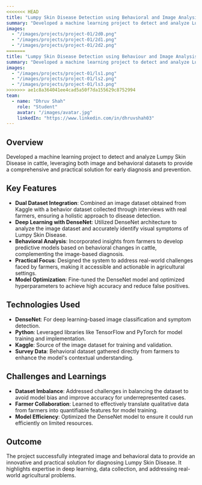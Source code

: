 ```yaml
---
<<<<<<< HEAD
title: "Lumpy Skin Disease Detection using Behavioral and Image Analysis"
summary: "Developed a machine learning project to detect and analyze Lumpy Skin Disease in cattle, leveraging both image and behavioral datasets to provide a comprehensive and practical solution for early diagnosis and prevention."
images:
  - "/images/projects/project-01/2d0.png"
  - "/images/projects/project-01/2d1.png"
  - "/images/projects/project-01/2d2.png"
=======
title: "Lumpy Skin Disease Detection using Behaviour and Image Analysis"
summary: "Developed a machine learning project to detect and analyze Lumpy Skin Disease in cattle."
images:
  - "/images/projects/project-01/ls1.png"
  - "/images/projects/project-01/ls2.png"
  - "/images/projects/project-01/ls3.png"
>>>>>>> ae1c8a364041ee4cad5a50f7da155629c8752994
team:
  - name: "Dhruv Shah"
    role: "Student"
    avatar: "/images/avatar.jpg"
    linkedIn: "https://www.linkedin.com/in/dhruvshah03"
---
```


## Overview

Developed a machine learning project to detect and analyze Lumpy Skin Disease in cattle, leveraging both image and behavioral datasets to provide a comprehensive and practical solution for early diagnosis and prevention.

## Key Features

- **Dual Dataset Integration**: Combined an image dataset obtained from Kaggle with a behavior dataset collected through interviews with real farmers, ensuring a holistic approach to disease detection.  
- **Deep Learning with DenseNet**: Utilized DenseNet architecture to analyze the image dataset and accurately identify visual symptoms of Lumpy Skin Disease.  
- **Behavioral Analysis**: Incorporated insights from farmers to develop predictive models based on behavioral changes in cattle, complementing the image-based diagnosis.  
- **Practical Focus**: Designed the system to address real-world challenges faced by farmers, making it accessible and actionable in agricultural settings.  
- **Model Optimization**: Fine-tuned the DenseNet model and optimized hyperparameters to achieve high accuracy and reduce false positives.  

## Technologies Used

- **DenseNet**: For deep learning-based image classification and symptom detection.  
- **Python**: Leveraged libraries like TensorFlow and PyTorch for model training and implementation.  
- **Kaggle**: Source of the image dataset for training and validation.  
- **Survey Data**: Behavioral dataset gathered directly from farmers to enhance the model's contextual understanding.  

## Challenges and Learnings

- **Dataset Imbalance**: Addressed challenges in balancing the dataset to avoid model bias and improve accuracy for underrepresented cases.  
- **Farmer Collaboration**: Learned to effectively translate qualitative data from farmers into quantifiable features for model training.  
- **Model Efficiency**: Optimized the DenseNet model to ensure it could run efficiently on limited resources.  

## Outcome

The project successfully integrated image and behavioral data to provide an innovative and practical solution for diagnosing Lumpy Skin Disease. It highlights expertise in deep learning, data collection, and addressing real-world agricultural problems.  
